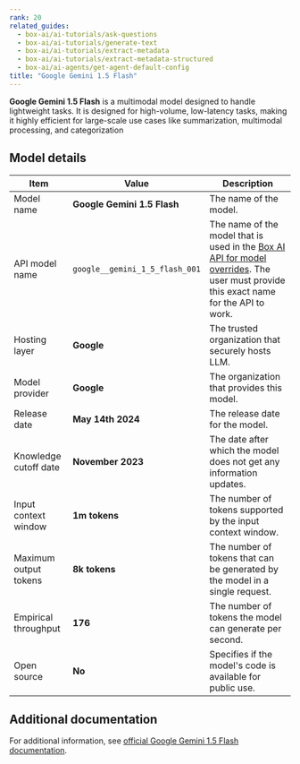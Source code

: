 ```yaml
---
rank: 20
related_guides:
  - box-ai/ai-tutorials/ask-questions
  - box-ai/ai-tutorials/generate-text
  - box-ai/ai-tutorials/extract-metadata
  - box-ai/ai-tutorials/extract-metadata-structured
  - box-ai/ai-agents/get-agent-default-config
title: "Google Gemini 1.5 Flash"
---
```

**Google Gemini 1.5 Flash** is a multimodal model designed to handle lightweight tasks. It is designed for high-volume, low-latency tasks, making it highly efficient for large-scale use cases like summarization, multimodal processing, and categorization

## Model details

| Item  | Value | Description |
|-----------|----------|----------|
|Model name|**Google Gemini 1.5 Flash**| The name of the model. | 
|API model name|`google__gemini_1_5_flash_001`| The name of the model that is used in the [Box AI API for model overrides][overrides]. The user must provide this exact name for the API to work. |
|Hosting layer| **Google** | The trusted organization that securely hosts LLM. |
|Model provider|**Google**| The organization that provides this model. |
|Release date|**May 14th 2024** | The release date for the model.|
|Knowledge cutoff date| **November 2023**| The date after which the model does not get any information updates. |
|Input context window |**1m tokens**| The number of tokens supported by the input context window.| 
|Maximum output tokens |**8k tokens** |The number of tokens that can be generated by the model in a single request.| 
|Empirical throughput| **176** | The number of tokens the model can generate per second.|
|Open source | **No** | Specifies if the model's code is available for public use. |

## Additional documentation

For additional information, see [official Google Gemini 1.5 Flash documentation][vertex-ai-gemini-models].

[vertex-ai-gemini-models]: https://cloud.google.com/vertex-ai/generative-ai/docs/learn/models#gemini-models
[overrides]: g://box-ai/ai-agents/ai-agent-overrides